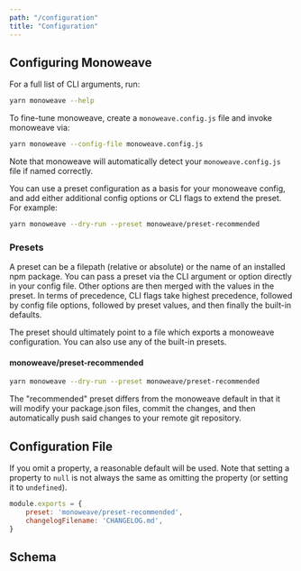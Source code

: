 ```yaml
---
path: "/configuration"
title: "Configuration"
---
```




## Configuring Monoweave

For a full list of CLI arguments, run:

```bash
yarn monoweave --help
```

To fine-tune monoweave, create a `monoweave.config.js` file and invoke monoweave via:

```bash
yarn monoweave --config-file monoweave.config.js
```

Note that monoweave will automatically detect your `monoweave.config.js` file if named correctly.

You can use a preset configuration as a basis for your monoweave config, and add either additional config options or CLI flags to extend the preset. For example:

```bash
yarn monoweave --dry-run --preset monoweave/preset-recommended
```

### Presets

A preset can be a filepath (relative or absolute) or the name of an installed npm package. You can pass a preset via the CLI argument or option directly in your config file. Other options are then merged with the values in the preset. In terms of precedence, CLI flags take highest precedence, followed by config file options, followed by preset values, and then finally the built-in defaults.

The preset should ultimately point to a file which exports a monoweave configuration. You can also use any of the built-in presets.

#### monoweave/preset-recommended

```bash
yarn monoweave --dry-run --preset monoweave/preset-recommended
```

The "recommended" preset differs from the monoweave default in that it will modify your package.json files, commit the changes, and then automatically push said changes to your remote git repository.

## Configuration File

If you omit a property, a reasonable default will be used. Note that setting a property to `null` is not always the same as omitting the property (or setting it to `undefined`).

```js
module.exports = {
    preset: 'monoweave/preset-recommended',
    changelogFilename: 'CHANGELOG.md',
}
```

## Schema

<TypeDocInterface schema={MonoweaveTypesDocs} interfaceName="MonoweaveConfiguration" />

